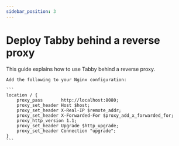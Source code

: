 ```yaml
---
sidebar_position: 3
---
```


# Deploy Tabby behind a reverse proxy
This guide explains how to use Tabby behind a reverse proxy.


<Tabs>
  <TabItem value="nginx" label="Nginx" default>

    Add the following to your Nginx configuration:

    ```
    location / {
        proxy_pass       http://localhost:8080;
        proxy_set_header Host $host;
        proxy_set_header X-Real-IP $remote_addr;
        proxy_set_header X-Forwarded-For $proxy_add_x_forwarded_for;
        proxy_http_version 1.1;
        proxy_set_header Upgrade $http_upgrade;
        proxy_set_header Connection "upgrade";
    }
    ```

  </TabItem>
</Tabs>
